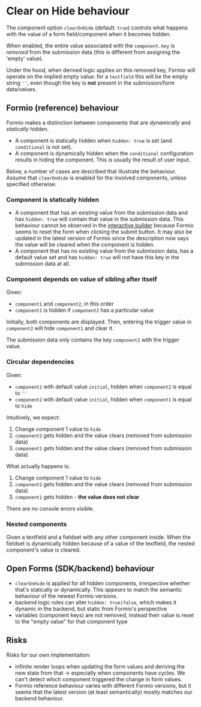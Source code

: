

<Meta of={ClearOnHideStories} />

# Clear on Hide behaviour

The component option `clearOnHide` (default: `true`) controls what happens with the value of a form
field/component when it becomes hidden.

When enabled, the entire value associated with the `component.key` is _removed_ from the submission
data (this is different from assigning the 'empty' value).

Under the hood, when derived logic applies on this removed key, Formio will operate on the implied
empty value: for a `textfield` this will be the empty string `''`, even though the key is **not**
present in the submission/form data/values.

## Formio (reference) behaviour

Formio makes a distinction between components that are _dynamically_ and _statically_ hidden.

- A component is statically hidden when `hidden: true` is set (and `conditional` is not set).
- A component is dynamically hidden when the `conditional` configuration results in hiding the
  component. This is usually the result of user input.

Below, a number of cases are described that illustrate the behaviour. Assume that `clearOnHide` is
enabled for the involved components, unless specified otherwise.

### Component is statically hidden

- A component that has an existing value from the submission data and has `hidden: true` will
  contain that value in the submission data. This behaviour cannot be observed in the
  [interactive builder](https://formio.github.io/formio.js/app/builder.html) because Formio seems to
  reset the form when clicking the submit button. It may also be updated in the latest version of
  Formio since the description now says the value will be cleared when the component is hidden.
- A component that has no existing value from the submission data, has a default value set and has
  `hidden: true` will not have this key in the submission data at all.

### Component depends on value of sibling after itself

Given:

- `component1` and `component2`, in this order
- `component1` is hidden if `component2` has a particular value

Initially, both components are displayed. Then, entering the trigger value in `component2` will hide
`component1` and clear it.

The submission data only contains the key `component2` with the trigger value.

### Circular dependencies

Given:

- `component1` with default value `initial`, hidden when `component2` is equal to `''`
- `component2` with default value `initial`, hidden when `component1` is equal to `hide`

Intuitively, we expect:

1. Change component 1 value to `hide`
2. `component2` gets hidden and the value clears (removed from submission data)
3. `component1` gets hidden and the value clears (removed from submission data)

What actually happens is:

1. Change component 1 value to `hide`
2. `component2` gets hidden and the value clears (removed from submission data)
3. `component1` gets hidden - **the value does not clear**

There are no console errors visible.

### Nested components

Given a textfield and a fieldset with any other component inside. When the fieldset is dynamically
hidden because of a value of the textfield, the nested component's value is cleared.

## Open Forms (SDK/backend) behaviour

- `clearOnHide` is applied for all hidden components, irrespective whether that's statically or
  dynamically. This _appears_ to match the semantic behaviour of the newest Formio versions.
- backend logic rules can alter `hidden: true|false`, which makes it dynamic in the backend, but
  static from Formio's perspective
- variables (component keys) are not removed, instead their value is reset to the "empty value" for
  that component type

## Risks

Risks for our own implementation:

- infinite render loops when updating the form values and deriving the new state from that ->
  especially when components have cycles. We can't detect which component triggered the change in
  form values.
- Formio reference behaviour varies with different Formio versions, but it seems that the latest
  version (at least semantically) mostly matches our backend behaviour.
